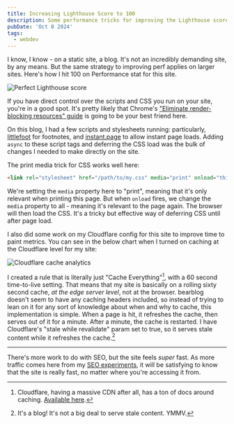 ```yaml
---
title: Increasing Lighthouse Score to 100
description: Some performance tricks for improving the Lighthouse score of this site.
pubDate: 'Oct 8 2024'
tags:
  - webdev
---
```


I know, I know - on a static site, a blog. It's not an incredibly demanding site, by any means. But the same strategy to improving perf applies on larger sites. Here's how I hit 100 on Performance stat for this site.

![Perfect Lighthouse score](https://bear-images.sfo2.cdn.digitaloceanspaces.com/kristian/142x.webp)

If you have direct control over the scripts and CSS you run on your site, you're in a good spot. It's pretty likely that Chrome's ["Eliminate render-blocking resources" guide](https://developer.chrome.com/docs/lighthouse/performance/render-blocking-resources) is going to be your best friend here.

On this blog, I had a few scripts and stylesheets running: particularly, [littlefoot](https://github.com/goblindegook/littlefoot) for footnotes, and [instant.page](https://instant.page/) to allow instant page loads. Adding `async` to these script tags and deferring the CSS load was the bulk of changes I needed to make directly on the site.

The print media trick for CSS works well here:

```html
<link rel="stylesheet" href="/path/to/my.css" media="print" onload="this.media='all'">
```

We're setting the `media` property here to "print", meaning that it's only relevant when printing this page. But when `onload` fires, we change the `media` property to all - meaning it's relevant to the page again. The browser will then load the CSS. It's a tricky but effective way of deferring CSS until after page load.

I also did some work on my Cloudflare config for this site to improve time to paint metrics. You can see in the below chart when I turned on caching at the Cloudflare level for my site:

![Cloudflare cache analytics](https://bear-images.sfo2.cdn.digitaloceanspaces.com/kristian/092x.webp)

I created a rule that is literally just "Cache Everything"[^1], with a 60 second time-to-live setting. That means that my site is basically on a rolling sixty second cache, _at the edge server level_, not at the browser. bearblog doesn't seem to have any caching headers included, so instead of trying to lean on it for any sort of knowledge about when and why to cache, this implementation is simple. When a page is hit, it refreshes the cache, then serves out of it for a minute. After a minute, the cache is restarted. I have Cloudflare's "stale while revalidate" param set to true, so it serves stale content while it refreshes the cache.[^2]

---

There's more work to do with SEO, but the site feels _super_ fast. As more traffic comes here from my [SEO experiments](/domain-ranking-experiment), it will be satisfying to know that the site is really fast, no matter where you're accessing it from.

[^1]: Cloudflare, having a massive CDN after all, has a ton of docs around caching. [Available here](https://developers.cloudflare.com/cache/how-to/cache-rules/).
[^2]: It's a blog! It's not a big deal to serve stale content. YMMV.
